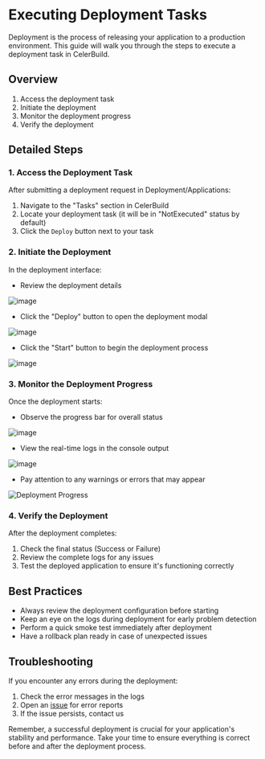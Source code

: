 # Executing Deployment Tasks

Deployment is the process of releasing your application to a production environment. This guide will walk you through the steps to execute a deployment task in CelerBuild.

## Overview

1. Access the deployment task
2. Initiate the deployment
3. Monitor the deployment progress
4. Verify the deployment

## Detailed Steps

### 1. Access the Deployment Task

After submitting a deployment request in Deployment/Applications:

1. Navigate to the "Tasks" section in CelerBuild
2. Locate your deployment task (it will be in "NotExecuted" status by default)
3. Click the `Deploy` button next to your task

### 2. Initiate the Deployment

In the deployment interface:

* Review the deployment details

![image](https://github.com/user-attachments/assets/70f63971-b9dd-4352-b1de-a6a0a983b61f)

* Click the "Deploy" button to open the deployment modal

![image](https://github.com/user-attachments/assets/1ea91599-f59f-4787-9e15-56bedadfaad7)

* Click the "Start" button to begin the deployment process

![image](https://github.com/user-attachments/assets/fd7d76f5-52d9-438a-b0ae-a6b8df309336)

### 3. Monitor the Deployment Progress

Once the deployment starts:

* Observe the progress bar for overall status

![image](https://github.com/user-attachments/assets/362c8241-b9fa-4b23-8e67-7ff1706fd834)

* View the real-time logs in the console output

![image](https://github.com/user-attachments/assets/5a706e71-77ea-4a03-b625-1ff977544023)

* Pay attention to any warnings or errors that may appear


![Deployment Progress](https://private-user-images.githubusercontent.com/166628725/371015572-3e8c59d6-abe4-4077-b51b-a9bdde434051.png?jwt=eyJhbGciOiJIUzI1NiIsInR5cCI6IkpXVCJ9.eyJpc3MiOiJnaXRodWIuY29tIiwiYXVkIjoicmF3LmdpdGh1YnVzZXJjb250ZW50LmNvbSIsImtleSI6ImtleTUiLCJleHAiOjE3MjczMzMzNTcsIm5iZiI6MTcyNzMzMzA1NywicGF0aCI6Ii8xNjY2Mjg3MjUvMzcxMDE1NTcyLTNlOGM1OWQ2LWFiZTQtNDA3Ny1iNTFiLWE5YmRkZTQzNDA1MS5wbmc_WC1BbXotQWxnb3JpdGhtPUFXUzQtSE1BQy1TSEEyNTYmWC1BbXotQ3JlZGVudGlhbD1BS0lBVkNPRFlMU0E1M1BRSzRaQSUyRjIwMjQwOTI2JTJGdXMtZWFzdC0xJTJGczMlMkZhd3M0X3JlcXVlc3QmWC1BbXotRGF0ZT0yMDI0MDkyNlQwNjQ0MTdaJlgtQW16LUV4cGlyZXM9MzAwJlgtQW16LVNpZ25hdHVyZT1mMWY5NTU5ZTZiNmU3NzMwOGI5NzVjZTkxODYwNjVmMTY0MWQwMTE0NzM0N2QxMmQ0ZGI4NzQyYTBiNzdmMDBlJlgtQW16LVNpZ25lZEhlYWRlcnM9aG9zdCJ9.w0Gc3kip80va13Jnj6V_9uj3DfU1MmRSKmA8nECpRiE)

### 4. Verify the Deployment

After the deployment completes:

1. Check the final status (Success or Failure)
2. Review the complete logs for any issues
3. Test the deployed application to ensure it's functioning correctly

## Best Practices

- Always review the deployment configuration before starting
- Keep an eye on the logs during deployment for early problem detection
- Perform a quick smoke test immediately after deployment
- Have a rollback plan ready in case of unexpected issues

## Troubleshooting

If you encounter any errors during the deployment:

1. Check the error messages in the logs
2. Open an [issue](https://github.com/celerbuild/celerbuild/issues) for error reports
3. If the issue persists, contact us

Remember, a successful deployment is crucial for your application's stability and performance. Take your time to ensure everything is correct before and after the deployment process.